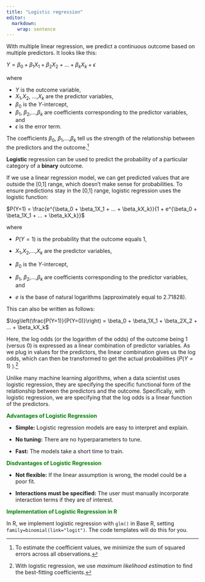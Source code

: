 ```yaml
---
title: "Logistic regression"
editor: 
  markdown: 
    wrap: sentence
---
```


With multiple linear regression, we predict a continuous outcome based on multiple predictors.
It looks like this:

$Y = \beta_0 + \beta_1X_1 + \beta_2X_2 + ... + \beta_kX_k + \epsilon$

where

-   $Y$ is the outcome variable,
-   $X_1$,$X_2$, ...,$X_k$ are the predictor variables,
-   $\beta_0$ is the $Y$-intercept,
-   $\beta_1$, $\beta_2$,...,$\beta_k$ are coefficients corresponding to the predictor variables, and
-   $\epsilon$ is the error term.

The coefficients $\beta_0$, $\beta_1$,...,$\beta_k$ tell us the strength of the relationship between the predictors and the outcome.^[To estimate the coefficient values, we minimize the sum of squared errors across all observations.] 

**Logistic** regression can be used to predict the probability of a particular category of a **binary** outcome.

If we use a linear regression model, we can get predicted values that are outside the \[0,1\] range, which doesn't make sense for probabilities.
To ensure predictions stay in the \[0,1\] range, logistic regression uses the logistic function:

$P(Y=1) = \frac{e^{\beta_0 + \beta_1X_1 + ... + \beta_kX_k}}{1 + e^{\beta_0 + \beta_1X_1 + ... + \beta_kX_k}}$

where

-   $P(Y=1)$ is the probability that the outcome equals 1,

-   $X_1$,$X_2$,...,$X_k$ are the predictor variables,

-   $\beta_0$ is the $Y$-intercept,

-   $\beta_1$, $\beta_2$,...,$\beta_k$ are coefficients corresponding to the predictor variables, and

-   $e$ is the base of natural logarithms (approximately equal to 2.71828).

This can also be written as follows:

$\log\left(\frac{P(Y=1)}{P(Y=0)}\right) = \beta_0 + \beta_1X_1 + \beta_2X_2 + ... + \beta_kX_k$

Here, the log odds (or the logarithm of the odds) of the outcome being 1 (versus 0) is expressed as a linear combination of predictor variables.
As we plug in values for the predictors, the linear combination gives us the log odds, which can then be transformed to get the actual probabilities ($P(Y=1)$ ).^[With logistic regression, we use *maximum likelihood estimation* to find the best-fitting coefficients.]

Unlike many machine learning algorithms, when a data scientist uses logistic regression, they are specifying the specific functional form of the relationship between the predictors and the outcome. Specifically, with logistic regression, we are specifying that the log odds is a linear function of the predictors.

[**Advantages of Logistic Regression**]{style="color:green"}

-   **Simple:** Logistic regression models are easy to interpret and explain.

-   **No tuning:** There are no hyperparameters to tune.

-   **Fast:** The models take a short time to train. 

[**Disdvantages of Logistic Regression**]{style="color:green"}

-   **Not flexible:** If the linear assumption is wrong, the model could be a poor fit.

-   **Interactions must be specified:** The user must manually incorporate interaction terms if they are of interest.

[**Implementation of Logistic Regression in R**]{style="color:green"}

In R, we implement logistic regression with `glm()` in Base R, setting `family=binomial(link="logit")`.
The code templates will do this for you.

